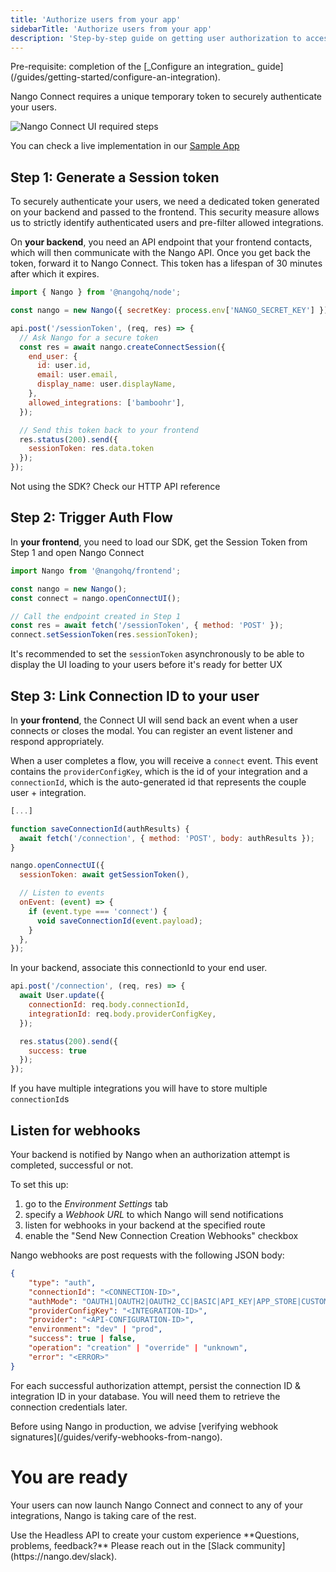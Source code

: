 ```yaml
---
title: 'Authorize users from your app'
sidebarTitle: 'Authorize users from your app'
description: 'Step-by-step guide on getting user authorization to access an external API, from your application.'
---
```


<Info>
Pre-requisite: completion of the [_Configure an integration_ guide](/guides/getting-started/configure-an-integration).
</Info>

Nango Connect requires a unique temporary token to securely authenticate your users.

<img src="/images/connect-ui/steps.png" alt="Nango Connect UI required steps" />

<Tip>You can check a live implementation in our <a href="https://github.com/NangoHQ/sample-app?rel=connect-ui-guide"> Sample App</a></Tip>

## Step 1: Generate a Session token

To securely authenticate your users, we need a dedicated token generated on your backend and passed to the frontend. This security measure allows us to strictly identify authenticated users and pre-filter allowed integrations.

On **your backend**, you need an API endpoint that your frontend contacts, which will then communicate with the Nango API. Once you get back the token, forward it to Nango Connect.
This token has a lifespan of 30 minutes after which it expires.

```javascript
import { Nango } from '@nangohq/node';

const nango = new Nango({ secretKey: process.env['NANGO_SECRET_KEY'] });

api.post('/sessionToken', (req, res) => {
  // Ask Nango for a secure token
  const res = await nango.createConnectSession({
    end_user: {
      id: user.id,
      email: user.email,
      display_name: user.displayName,
    },
    allowed_integrations: ['bamboohr'],
  });

  // Send this token back to your frontend
  res.status(200).send({
    sessionToken: res.data.token
  });
});
```

<Card title="POST /connect/sessions" icon="code" href="/reference/api/connect/sessions/create" horizontal>
  Not using the SDK? Check our HTTP API reference
</Card>

## Step 2: Trigger Auth Flow

In **your frontend**, you need to load our SDK, get the Session Token from Step 1 and open Nango Connect

```js
import Nango from '@nangohq/frontend';

const nango = new Nango();
const connect = nango.openConnectUI();

// Call the endpoint created in Step 1
const res = await fetch('/sessionToken', { method: 'POST' });
connect.setSessionToken(res.sessionToken);
```

<Tip>It's recommended to set the `sessionToken` asynchronously to be able to display the UI loading to your users before it's ready for better UX</Tip>

## Step 3: Link Connection ID to your user

In **your frontend**, the Connect UI will send back an event when a user connects or closes the modal. You can register an event listener and respond appropriately.

When a user completes a flow, you will receive a `connect` event. This event contains the `providerConfigKey`, which is the id of your integration and a `connectionId`, which is the auto-generated id that represents the couple user + integration.

```js
[...]

function saveConnectionId(authResults) {
  await fetch('/connection', { method: 'POST', body: authResults });
}

nango.openConnectUI({
  sessionToken: await getSessionToken(),

  // Listen to events
  onEvent: (event) => {
    if (event.type === 'connect') {
      void saveConnectionId(event.payload);
    }
  },
});
```

In your backend, associate this connectionId to your end user.

```javascript
api.post('/connection', (req, res) => {
  await User.update({
    connectionId: req.body.connectionId,
    integrationId: req.body.providerConfigKey,
  });

  res.status(200).send({
    success: true
  });
});
```

<Tip>If you have multiple integrations you will have to store multiple `connectionId`s</Tip>

## Listen for webhooks

Your backend is notified by Nango when an authorization attempt is completed, successful or not.

To set this up:
1. go to the _Environment Settings_ tab
2. specify a _Webhook URL_ to which Nango will send notifications
3. listen for webhooks in your backend at the specified route
4. enable the "Send New Connection Creation Webhooks" checkbox

Nango webhooks are post requests with the following JSON body:
```json
{
    "type": "auth",
    "connectionId": "<CONNECTION-ID>",
    "authMode": "OAUTH1|OAUTH2|OAUTH2_CC|BASIC|API_KEY|APP_STORE|CUSTOM|APP|NONE|TBA",
    "providerConfigKey": "<INTEGRATION-ID>",
    "provider": "<API-CONFIGURATION-ID>",
    "environment": "dev" | "prod",
    "success": true | false,
    "operation": "creation" | "override" | "unknown",
    "error": "<ERROR>"
}
```

For each successful authorization attempt, persist the connection ID & integration ID in your database. You will need them to retrieve the connection credentials later.

<Info>
Before using Nango in production, we advise [verifying webhook signatures](/guides/verify-webhooks-from-nango).
</Info>

# You are ready

Your users can now launch Nango Connect and connect to any of your integrations, Nango is taking care of the rest.


<Card title="Want to build your own UI?" icon="code" href="/guides/authorize-an-api-from-your-app-with-custom-ui" horizontal>
  Use the Headless API to create your custom experience
</Card>


<Tip>
**Questions, problems, feedback?** Please reach out in the [Slack community](https://nango.dev/slack).
</Tip>
